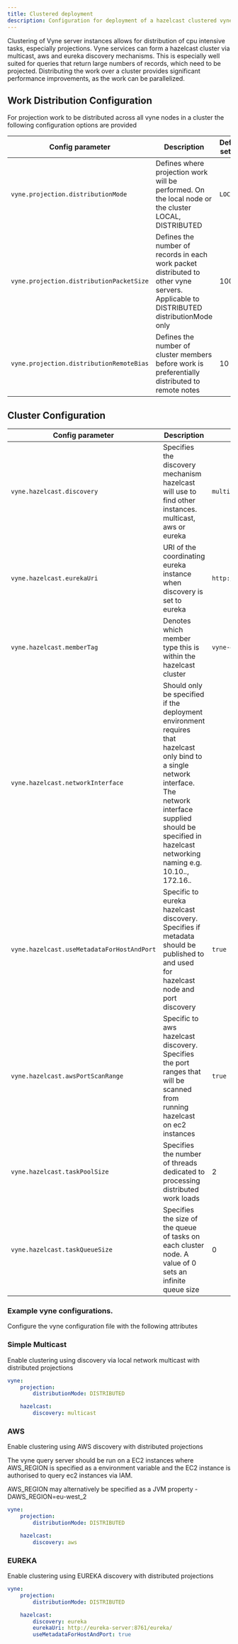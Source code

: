 ```yaml
---
title: Clustered deployment
description: Configuration for deployment of a hazelcast clustered vyne
---
```



Clustering of Vyne server instances allows for distribution of cpu intensive tasks, especially projections.  Vyne services can form a hazelcast cluster
via multicast, aws and eureka discovery mechanisms.  This is especially well suited for queries that return large numbers of records, which need to be projected.
Distributing the work over a cluster provides significant performance improvements, as the work can be parallelized.


## Work Distribution Configuration

For projection work to be distributed across all vyne nodes in a cluster the following configuration options are provided


| Config parameter                | Description                                                                                        | Default setting             |
|---------------------------------|----------------------------------------------------------------------------------------------------|-----------------------------|
| `vyne.projection.distributionMode`               | Defines where projection work will be performed.  On the local node or the cluster LOCAL, DISTRIBUTED  | `LOCAL`                  |
| `vyne.projection.distributionPacketSize` | Defines the number of records in each work packet distributed to other vyne servers.  Applicable to DISTRIBUTED distributionMode only  | 100                     |
| `vyne.projection.distributionRemoteBias`     |  Defines the number of cluster members before work is preferentially distributed to remote notes | 10                        |



## Cluster Configuration


| Config parameter                | Description                                                                                        | Default setting             |
|---------------------------------|----------------------------------------------------------------------------------------------------|-----------------------------|
| `vyne.hazelcast.discovery` | Specifies the discovery mechanism hazelcast will use to find other instances. multicast, aws or eureka | `multicast`                     |
| `vyne.hazelcast.eurekaUri`     |  URI of the coordinating eureka instance when discovery is set to eureka | `http://127.0.0.1:8761/eureka/`                        |
| `vyne.hazelcast.memberTag`     | Denotes which member type this is within the hazelcast cluster | `vyne-query-service`                        |
| `vyne.hazelcast.networkInterface`     |  Should only be specified if the deployment environment requires that hazelcast only bind to a single network interface.  The network interface supplied should be specified in hazelcast networking naming e.g. 10.10.*.*, 172.16.*.* |                        |
| `vyne.hazelcast.useMetadataForHostAndPort`     |  Specific to eureka hazelcast discovery.  Specifies if metadata should be published to and used for hazelcast node and port discovery  | `true`                        |
| `vyne.hazelcast.awsPortScanRange`     |  Specific to aws hazelcast discovery.  Specifies the port ranges that will be scanned from running hazelcast on ec2 instances | `true`                        |
| `vyne.hazelcast.taskPoolSize`     |  Specifies the number of threads dedicated to processing distributed work loads  | 2                        |
| `vyne.hazelcast.taskQueueSize`     |  Specifies the size of the queue of tasks on each cluster node.  A value of 0 sets an infinite queue size  | 0        |



### Example vyne configurations.

Configure the vyne configuration file with the following attributes

### Simple Multicast
Enable clustering using discovery via local network multicast with distributed projections
```yaml
vyne:
    projection:
        distributionMode: DISTRIBUTED

    hazelcast:
        discovery: multicast
```

### AWS
Enable clustering using AWS discovery with distributed projections

The vyne query server should be run on a EC2 instances where AWS_REGION is specified as a environment variable and the EC2 instance is authorised to
query ec2 instances via IAM.

AWS_REGION may alternatively be specified as a JVM property -DAWS_REGION=eu-west_2

```yaml
vyne:
    projection:
        distributionMode: DISTRIBUTED

    hazelcast:
        discovery: aws
```

### EUREKA
Enable clustering using EUREKA discovery with distributed projections

```yaml
vyne:
    projection:
        distributionMode: DISTRIBUTED

    hazelcast:
        discovery: eureka
        eurekaUri: http://eureka-server:8761/eureka/
        useMetadataForHostAndPort: true
```

